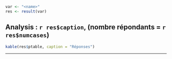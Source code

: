 
```r
var <- "<name>"
res <- result(var)
```

Analysis : `r res$caption`, (nombre répondants = `r res$numcases`)
------------------------------------------------------------------

```r
kable(res$ptable, caption = "Réponses")
```
------------------------------------------------------------------


